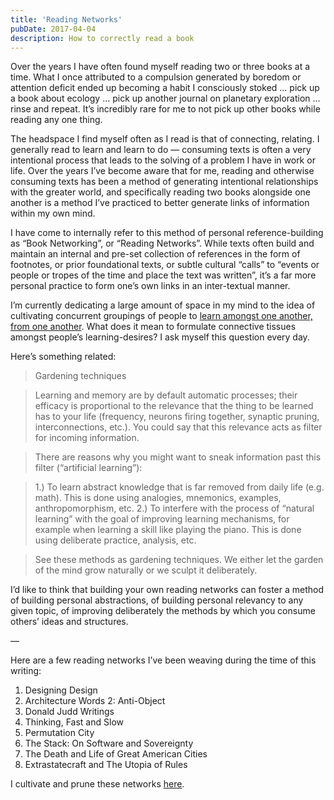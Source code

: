 ```yaml
---
title: 'Reading Networks'
pubDate: 2017-04-04
description: How to correctly read a book
---
```


Over the years I have often found myself reading two or three books at a time. What I once attributed to a compulsion generated by boredom or attention deficit ended up becoming a habit I consciously stoked … pick up a book about ecology … pick up another journal on planetary exploration … rinse and repeat. It’s incredibly rare for me to not pick up other books while reading any one thing.

The headspace I find myself often as I read is that of connecting, relating. I generally read to learn and learn to do — consuming texts is often a very intentional process that leads to the solving of a problem I have in work or life. Over the years I’ve become aware that for me, reading and otherwise consuming texts has been a method of generating intentional relationships with the greater world, and specifically reading two books alongside one another is a method I’ve practiced to better generate links of information within my own mind.

I have come to internally refer to this method of personal reference-building as “Book Networking”, or “Reading Networks”. While texts often build and maintain an internal and pre-set collection of references in the form of footnotes, or prior foundational texts, or subtle cultural “calls” to “events or people or tropes of the time and place the text was written”, it’s a far more personal practice to form one’s own links in an inter-textual manner.

I’m currently dedicating a large amount of space in my mind to the idea of cultivating concurrent groupings of people to [learn amongst one another, from one another](http://learning-gardens.co/). What does it mean to formulate connective tissues amongst people’s learning-desires? I ask myself this question every day.

Here’s something related:
> Gardening techniques

> Learning and memory are by default automatic processes; their efficacy is proportional to the relevance that the thing to be learned has to your life (frequency, neurons firing together, synaptic pruning, interconnections, etc.). You could say that this relevance acts as filter for incoming information.

> There are reasons why you might want to sneak information past this filter (“artificial learning”):

> 1.) To learn abstract knowledge that is far removed from daily life (e.g. math). This is done using analogies, mnemonics, examples, anthropomorphism, etc. 2.) To interfere with the process of “natural learning” with the goal of improving learning mechanisms, for example when learning a skill like playing the piano. This is done using deliberate practice, analysis, etc.

> See these methods as gardening techniques. We either let the garden of the mind grow naturally or we sculpt it deliberately.


I’d like to think that building your own reading networks can foster a method of building personal abstractions, of building personal relevancy to any given topic, of improving deliberately the methods by which you consume others’ ideas and structures.

—

Here are a few reading networks I’ve been weaving during the time of this writing:


1. Designing Design
2. Architecture Words 2: Anti-Object
3. Donald Judd Writings
4. Thinking, Fast and Slow
5. Permutation City
6. The Stack: On Software and Sovereignty
7. The Death and Life of Great American Cities
8. Extrastatecraft and The Utopia of Rules

I cultivate and prune these networks [here](https://www.are.na/edouard-u/reading-networks).